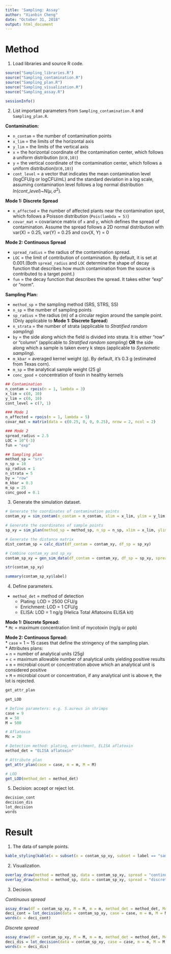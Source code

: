 ```yaml
---
title: 'Sampling: Assay'
author: "Xianbin Cheng"
date: "October 31, 2018"
output: html_document
---
```


# Method

1. Load libraries and source R code.

```r
source("Sampling_libraries.R")
source("Sampling_contamination.R")
source("Sampling_plan.R")
source("Sampling_visualization.R")
source("Sampling_assay.R")
```

```r
sessionInfo()
```

2. List important parameters from `Sampling_contamination.R` and `Sampling_plan.R`.

**Contamination:**  

  * `n_contam` = the number of contamination points 
  * `x_lim` = the limits of the horizontal axis  
  * `y_lim` = the limits of the vertical axis  
  * `x` = the horizontal coordinate of the contamination center, which follows a uniform distribution (`U(0,10)`)
  * `y` = the vertical coordinate of the contamination center, which follows a uniform distribution(`U(0,10)`)  
  * `cont_level` = a vector that indicates the mean contamination level (logCFU/g or logCFU/mL) and the standard deviation in a log scale, assuming contamination level follows a log normal distribution $ln(cont\_level)$~$N(\mu, \sigma^2)$. 

  **Mode 1: Discrete Spread** 

  * `n_affected` = the number of affected plants near the contamination spot, which follows a Poisson distribution (`Pois(lambda = 5)`)   
  * `covar_mat` = covariance matrix of `x` and `y`, which defines the spread of contamination. Assume the spread follows a 2D normal distribution with var(X) =     0.25, var(Y) = 0.25 and cov(X, Y) = 0  

  **Mode 2: Continuous Spread**

  * `spread_radius` = the radius of the contamination spread. 
  * `LOC` = the limit of contribution of contamination. By default, it is set at 0.001.(Both `spread_radius` and `LOC` determine the shape of decay function that describes how much contamination from the source is contributed to a target point.)
  * `fun` = the decay function that describes the spread. It takes either "exp" or "norm".

**Sampling Plan:**  
  
  * `method_sp` = the sampling method (SRS, STRS, SS)
  * `n_sp` = the number of sampling points
  * `sp_radius` = the radius (m) of a circular region around the sample point. (Only applicable to **Mode 1: Discrete Spread**)
  * `n_strata` = the number of strata (applicable to *Stratified random sampling*)
  * `by` = the side along which the field is divided into strata. It is either "row" or "column" (applicable to *Stratified random sampling*) **OR** the side along which a sample is taken every k steps (applicable to *Systematic sampling*).
  * `m_kbar` = averaged kernel weight (g). By default, it's 0.3 g (estimated from Texas corn).
  * `m_sp` = the analytical sample weight (25 g)
  * `conc_good` = concentration of toxin in healthy kernels

```r
## Contamination
n_contam = rpois(n = 1, lambda = 3)
x_lim = c(0, 10)
y_lim = c(0, 10)
cont_level = c(7, 1)

### Mode 1
n_affected = rpois(n = 1, lambda = 5)
covar_mat = matrix(data = c(0.25, 0, 0, 0.25), nrow = 2, ncol = 2)

### Mode 2
spread_radius = 2.5
LOC = 10^(-3)
fun = "exp"

## Sampling plan
method_sp = "srs"
n_sp = 10
sp_radius = 1
n_strata = 5
by = "row"
m_kbar = 0.3
m_sp = 25
conc_good = 0.1
```

3. Generate the simulation dataset.

```r
# Generate the coordinates of contamination points
contam_xy = sim_contam(n_contam = n_contam, xlim = x_lim, ylim = y_lim, covariance = covar_mat, n_affected = n_affected, radius = spread_radius, cont_level = cont_level) 

# Generate the coordinates of sample points
sp_xy = sim_plan(method_sp = method_sp, n_sp = n_sp, xlim = x_lim, ylim = y_lim, radius = sp_radius, by = by)

# Generate the distance matrix
dist_contam_sp = calc_dist(df_contam = contam_xy, df_sp = sp_xy)

# Combine contam_xy and sp_xy
contam_sp_xy = gen_sim_data(df_contam = contam_xy, df_sp = sp_xy, spread_radius = spread_radius, LOC = LOC, fun = fun, dist = dist_contam_sp, sp_radius = sp_radius, m_kbar = m_kbar, m_sp = m_sp, conc_good = conc_good, cont_level = cont_level)
```

```r
str(contam_sp_xy)

summary(contam_sp_xy$label)
```

4. Define parameters.
  
  * `method_det` = method of detection  
      + Plating: LOD = 2500 CFU/g  
      + Enrichment: LOD = 1 CFU/g  
      + ELISA: LOD = 1 ng/g (Helica Total Aflatoxins ELISA kit)  
  
  **Mode 1: Discrete Spread:**  
      * `Mc` = maximum concentration limit of mycotoxin (ng/g or ppb)
  
  **Mode 2: Continuous Spread:**  
      * `case` = 1 ~ 15 cases that define the stringency of the sampling plan.  
      * Attributes plans:  
          + `n` = number of analytical units (25g)  
          + `c` = maximum allowable number of analytical units yielding positive results  
          + `m` = microbial count or concentration above which an analytical unit is considered positive  
          + `M` = microbial count or concentration, if any analytical unit is above `M`, the lot is rejected.  
      
```r
get_attr_plan

get_LOD
```

```r
# Define parameters: e.g. S.aureus in shrimps
case = 9
m = 50
M = 500

# Aflatoxin
Mc = 20

# Detection method: plating, enrichment, ELISA aflatoxin
method_det = "ELISA aflatoxin"
```

```r
# Attribute plan
get_attr_plan(case = case, m = m, M = M)

# LOD
get_LOD(method_det = method_det)
```

5. Decision: accept or reject lot.

```r
decision_cont
decision_dis
lot_decision
words
```

# Result

1. The data of sample points.

```r
kable_styling(kable(x = subset(x = contam_sp_xy, subset = label == "sample point"), format = "html"), full_width = FALSE)
```

2. Visualization.

```r
overlay_draw(method = method_sp, data = contam_sp_xy, spread = "continuous", xlim = x_lim, ylim = y_lim, n_strata = n_strata, by = by)
overlay_draw(method = method_sp, data = contam_sp_xy, spread = "discrete", xlim = x_lim, ylim = y_lim, n_strata = n_strata, by = by)
```

3. Decision.

*Continuous spread*  

```r
assay_draw(df = contam_sp_xy, M = M, m = m, method_det = method_det, Mc = Mc, spread = "continuous", case = case)
deci_cont = lot_decision(data = contam_sp_xy, case = case, m = m, M = M, method_det = method_det, Mc = Mc, spread = "continuous")
words(x = deci_cont)
```

*Discrete spread*  

```r
assay_draw(df = contam_sp_xy, M = M, m = m, method_det = method_det, Mc = Mc, spread = "discrete")
deci_dis = lot_decision(data = contam_sp_xy, case = case, m = m, M = M, method_det = method_det, Mc = Mc, spread = "discrete")
words(x = deci_dis)
```

